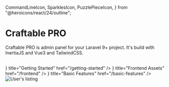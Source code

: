   CommandLineIcon,
  SparklesIcon,
  PuzzlePieceIcon,
} from "@heroicons/react/24/outline";

# Craftable PRO

Craftable PRO is admin panel for your Laravel 9+ project. It's build with InertiaJS and Vue3 and TailwindCSS.

<br />

<Cards>
  <Card
    icon={<CommandLineIcon />}
    title="Getting Started"
    href="/getting-started"
  />
  <Card icon={<SparklesIcon />} title="Frontend Assets" href="/frontend" />
  <Card
    icon={<PuzzlePieceIcon />}
    title="Basic Features"
    href="/basic-features"
  />
</Cards>

<br />

<div className="shadow-sm shadow-gray-100 rounded-md overflow-hidden border border-gray-200">
  <Image
    alt="User's listing"
    width={832}
    height={488}
    src="/images/user-listing.png"
  />
</div>
